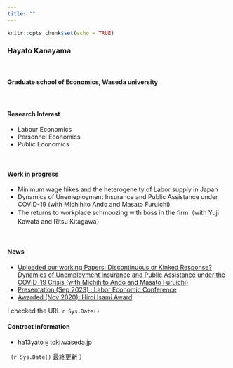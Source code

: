 ```yaml
---
title: ""
---
```


```r
knitr::opts_chunk$set(echo = TRUE)
```

<!-- Google tag (gtag.js) -->
<script async src="https://www.googletagmanager.com/gtag/js?id=G-FXEQV713CW"></script>
<script>
  window.dataLayer = window.dataLayer || [];
  function gtag(){dataLayer.push(arguments);}
  gtag('js', new Date());

  gtag('config', 'G-FXEQV713CW');
</script>


### Hayato Kanayama

\ 

#### Graduate school of Economics, Waseda university

\ 

#### Research Interest

- Labour Economics
- Personnel Economics
- Public Economics

\ 

#### Work in progress

- Minimum wage hikes and the heterogeneity of Labor supply in Japan
- Dynamics of Unemeployment Insurance and Public Assistance under COVID-19 (with Michihito Ando and Masato Furuichi)
- The returns to workplace schmoozing with boss in the firm（with Yuji Kawata and Ritsu Kitagawa）

\ 

#### News

- [Uploaded our working Papers: Discontinuous or Kinked Response? Dynamics of Unemployment Insurance and Public Assistance under the COVID-19 Crisis (with Michihito Ando and Masato Furuichi)](https://papers.ssrn.com/sol3/papers.cfm?abstract_id=4617281)
- [Presentation (Sep 2023) : Labor Economic Conference](https://sites.google.com/site/kansailabor/conference/26th?authuser=0)
- [Awarded (Nov 2020): Hiroi Isami Award](https://www.kochi-tech.ac.jp/news/img/874d9183fe1f3661a60067d98f550bdf.pdf) 

I checked the URL `r Sys.Date()`

#### Contract Information

- ha13yato `@` toki.waseda.jp

（`r Sys.Date()` 最終更新 ）

